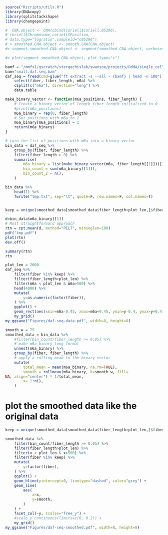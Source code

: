 ```r
source("Rscripts/utils.R")
library(DNAcopy)
library(splitstackshape)
library(changepoint)
```


```r
#  CNA.object <- CNA(cbind(coriell$Coriell.05296),
# coriell$Chromosome,coriell$Position,
# data.type="logratio",sampleid="c05296")
# > smoothed.CNA.object <- smooth.CNA(CNA.object)
#> segment.smoothed.CNA.object <- segment(smoothed.CNA.object, verbose=1)

#> plot(segment.smoothed.CNA.object, plot.type="s")

```



```r
bamf = "/mmfs1/gscratch/stergachislab/swansoe/projects/DddA/single_cell/expt1_HG002_FACS/msp_analysis/fibertools_msp/PS00756_consensus_BothStrands_HG38_corrected.haplotagged.m6A_nuc.bam"
bam="small.daf.seq.bam"
daf_seq = fread(cmd=glue("ft extract -s --all - {bamf} | head -n 100")) %>%
    select(fiber, fiber_length, m6a) %>%
    cSplit(c("m6a"), direction="long") %>%
    data.table
```

```r
make_binary_vector <- function(m6a_positions, fiber_length) {
    # Create a binary vector of length fiber_length initialized to 0
    #print(m6a_positions)
    m6a_binary = rep(0, fiber_length)
    # Set positions with m6a to 1
    m6a_binary[m6a_positions] = 1
    return(m6a_binary)
}

# turn the list of positions with m6a into a binary vector
bin_data = daf_seq %>% 
    group_by(fiber, fiber_length) %>%
    filter(fiber_length > 0) %>%
    summarise(
        m6a_binary = list(make_binary_vector(m6a, fiber_length[[1]]))[1:2000],
        bin_count = sum(m6a_binary[[1]]),
        bin_count_2 = n(),
    ) 

bin_data %>%
    head(1) %>%
    fwrite("tmp.txt", sep="\t", quote=F, row.names=F, col.names=T)


keep = unique(smoothed_data[smoothed_data$fiber_length>plot_len,]$fiber)[1:8]

```


```r
d=bin_data$m6a_binary[[1]]
# Most straightforward approach
rtn = cpt.mean(d, method="PELT", minseglen=100)
pdf("tmp.pdf")
plot(rtn)
dev.off()

summary(rtn)
rtn
```


```r

plot_len = 2000
daf_seq %>%
    filter(fiber %in% keep) %>%
    filter(fiber_length>plot_len) %>%
    filter(m6a < plot_len & m6a>500) %>%
    head(4000) %>%
    mutate(
        y=as.numeric(factor(fiber)),
    ) %>%
    ggplot() +
    geom_rect(aes(xmin=m6a-0.45, xmax=m6a+0.45, ymin=y-0.4, ymax=y+0.4), fill="black") +
    my_grid() 
my_ggsave("Figures/daf-seq-data.pdf", width=8, height=8)
```

```r
smooth_w = 75
smoothed_data = bin_data %>% 
    #filter(bin_count/fiber_length >= 0.05) %>%
    # make m6a_binary long format
    unnest(m6a_binary) %>%
    group_by(fiber, fiber_length) %>%
    # apply a rolling mean to the binary vector
    mutate(
        total_mean = mean(m6a_binary, na.rm=TRUE),
        smooth = rollmean(m6a_binary, k=smooth_w, fill=
NA, align="center") * 1/total_mean,
        x= 1:n(),
    )

```

# plot the smoothed data like the original data
```r
keep = unique(smoothed_data[smoothed_data$fiber_length>plot_len,]$fiber)[1:8]

smoothed_data %>%
    filter(bin_count/fiber_length >= 0.05) %>%
    filter(fiber_length>plot_len) %>%
    filter(x < plot_len & x>500) %>%
    filter(fiber %in% keep) %>%
    mutate(
        y=factor(fiber),
    ) %>%
    ggplot() +
    geom_hline(yintercept=0, linetype="dashed", color="grey") +
    geom_line(
        aes(
            x=x,
            y=smooth,
        )
    ) +
    facet_col(~y, scales="free_y") +
    #scale_y_continuous(limits=c(0, 0.2)) +
    my_grid()
my_ggsave("Figures/daf-seq-smoothed.pdf", width=8, height=8)
```